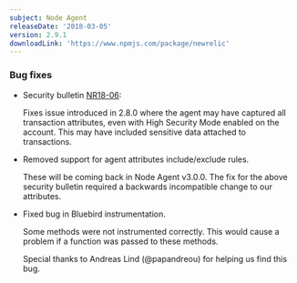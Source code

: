 ```yaml
---
subject: Node Agent
releaseDate: '2018-03-05'
version: 2.9.1
downloadLink: 'https://www.npmjs.com/package/newrelic'
---
```


### Bug fixes

* Security bulletin [NR18-06](https://docs.newrelic.com/docs/accounts-partnerships/new-relic-security/security-bulletins/security-bulletin-nr18-06):

  Fixes issue introduced in 2.8.0 where the agent may have captured all transaction attributes, even with High Security Mode enabled on the account. This may have included sensitive data attached to transactions.
* Removed support for agent attributes include/exclude rules.

  These will be coming back in Node Agent v3.0.0. The fix for the above security bulletin required a backwards incompatible change to our attributes.
* Fixed bug in Bluebird instrumentation.

  Some methods were not instrumented correctly. This would cause a problem if a function was passed to these methods.

  Special thanks to Andreas Lind (@papandreou) for helping us find this bug.
